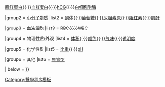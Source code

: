 {{Navbox
|name = 尿液检验项目
|title = [[尿液分析|尿液检验项目]]
|image = 
|above = 

|group1 = [[蛋白质]]
|list1 = [[白蛋白]]{{·}}[[肌红蛋白]]{{·}}[[血红蛋白]]{{·}}[[人类绒毛膜促性腺激素|hCG]]{{·}}[[白细胞酯酶]]

|group2 = [[小分子物质]]
|list2 = [[酮体]]{{·}}[[葡萄糖]]{{·}}[[尿胆素原]]{{·}}[[胆红素]]{{·}}[[肌酐]]

|group3 = [[血细胞|血液细胞]]
|list3 = [[红细胞|RBC]]{{·}}[[白细胞|WBC]]

|group4 = 物理性质/外观
|list4 = [[尿量|体积]]{{·}}[[颜色]]{{·}}[[气味]]{{·}}[[透明度]] 

|group5 = 化学性质
|list5 = [[比重 (肾脏)|比重]]{{·}}[[pH]] 

|group6 = 其他
|list6 = [[管型 (尿液)|尿管型]]

| below = {{Urinary system navs}}
}}<noinclude>
[[Category:检验医学模板|{{PAGENAME}}]]
[[Category:醫學程序模板]]
</noinclude>